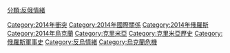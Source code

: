 {{Commonscat|2014 Crimean crisis}}

[[Category:2014年衝突|Category:2014年衝突]]
[[Category:2014年國際關係|Category:2014年國際關係]]
[[Category:2014年俄羅斯|Category:2014年俄羅斯]]
[[Category:2014年烏克蘭|Category:2014年烏克蘭]]
[[Category:克里米亞|Category:克里米亞]]
[[Category:克里米亞歷史|Category:克里米亞歷史]]
[[Category:俄羅斯軍事史|Category:俄羅斯軍事史]]
[[Category:反烏情緒|Category:反烏情緒]]
[[分類:反俄情緒|分類:反俄情緒]]
[[Category:烏克蘭危機|Category:烏克蘭危機]]